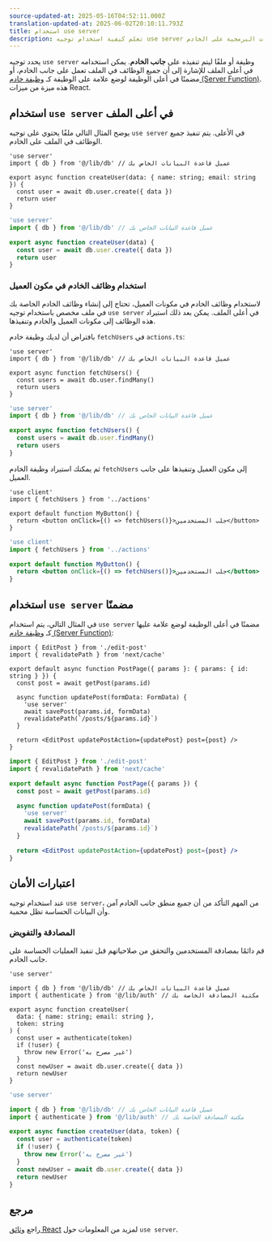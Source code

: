 ```yaml
---
source-updated-at: 2025-05-16T04:52:11.000Z
translation-updated-at: 2025-06-02T20:10:11.793Z
title: استخدام use server
description: تعلم كيفية استخدام توجيه use server لتنفيذ التعليمات البرمجية على الخادم.
---
```


يحدد توجيه `use server` وظيفة أو ملفًا ليتم تنفيذه على **جانب الخادم**. يمكن استخدامه في أعلى الملف للإشارة إلى أن جميع الوظائف في الملف تعمل على جانب الخادم، أو مضمنًا في أعلى الوظيفة لوضع علامة على الوظيفة كـ [وظيفة خادم (Server Function)](https://19.react.dev/reference/rsc/server-functions). هذه ميزة من ميزات React.

## استخدام `use server` في أعلى الملف

يوضح المثال التالي ملفًا يحتوي على توجيه `use server` في الأعلى. يتم تنفيذ جميع الوظائف في الملف على الخادم.

```tsx filename="app/actions.ts" highlight={1} switcher
'use server'
import { db } from '@/lib/db' // عميل قاعدة البيانات الخاص بك

export async function createUser(data: { name: string; email: string }) {
  const user = await db.user.create({ data })
  return user
}
```

```jsx filename="app/actions.js" highlight={1} switcher
'use server'
import { db } from '@/lib/db' // عميل قاعدة البيانات الخاص بك

export async function createUser(data) {
  const user = await db.user.create({ data })
  return user
}
```

### استخدام وظائف الخادم في مكون العميل

لاستخدام وظائف الخادم في مكونات العميل، تحتاج إلى إنشاء وظائف الخادم الخاصة بك في ملف مخصص باستخدام توجيه `use server` في أعلى الملف. يمكن بعد ذلك استيراد هذه الوظائف إلى مكونات العميل والخادم وتنفيذها.

بافتراض أن لديك وظيفة خادم `fetchUsers` في `actions.ts`:

```tsx filename="app/actions.ts" highlight={1} switcher
'use server'
import { db } from '@/lib/db' // عميل قاعدة البيانات الخاص بك

export async function fetchUsers() {
  const users = await db.user.findMany()
  return users
}
```

```jsx filename="app/actions.js" highlight={1} switcher
'use server'
import { db } from '@/lib/db' // عميل قاعدة البيانات الخاص بك

export async function fetchUsers() {
  const users = await db.user.findMany()
  return users
}
```

ثم يمكنك استيراد وظيفة الخادم `fetchUsers` إلى مكون العميل وتنفيذها على جانب العميل.

```tsx filename="app/components/my-button.tsx" highlight={1,2,8} switcher
'use client'
import { fetchUsers } from '../actions'

export default function MyButton() {
  return <button onClick={() => fetchUsers()}>جلب المستخدمين</button>
}
```

```jsx filename="app/components/my-button.js" highlight={1,2,8} switcher
'use client'
import { fetchUsers } from '../actions'

export default function MyButton() {
  return <button onClick={() => fetchUsers()}>جلب المستخدمين</button>
}
```

## استخدام `use server` مضمنًا

في المثال التالي، يتم استخدام `use server` مضمنًا في أعلى الوظيفة لوضع علامة عليها كـ [وظيفة خادم (Server Function)](https://19.react.dev/reference/rsc/server-functions):

```tsx filename="app/posts/[id]/page.tsx" switcher highlight={8}
import { EditPost } from './edit-post'
import { revalidatePath } from 'next/cache'

export default async function PostPage({ params }: { params: { id: string } }) {
  const post = await getPost(params.id)

  async function updatePost(formData: FormData) {
    'use server'
    await savePost(params.id, formData)
    revalidatePath(`/posts/${params.id}`)
  }

  return <EditPost updatePostAction={updatePost} post={post} />
}
```

```jsx filename="app/posts/[id]/page.js" switcher highlight={8}
import { EditPost } from './edit-post'
import { revalidatePath } from 'next/cache'

export default async function PostPage({ params }) {
  const post = await getPost(params.id)

  async function updatePost(formData) {
    'use server'
    await savePost(params.id, formData)
    revalidatePath(`/posts/${params.id}`)
  }

  return <EditPost updatePostAction={updatePost} post={post} />
}
```

## اعتبارات الأمان

عند استخدام توجيه `use server`، من المهم التأكد من أن جميع منطق جانب الخادم آمن وأن البيانات الحساسة تظل محمية.

### المصادقة والتفويض

قم دائمًا بمصادقة المستخدمين والتحقق من صلاحياتهم قبل تنفيذ العمليات الحساسة على جانب الخادم.

```tsx filename="app/actions.ts" highlight={1,7,8,9,10} switcher
'use server'

import { db } from '@/lib/db' // عميل قاعدة البيانات الخاص بك
import { authenticate } from '@/lib/auth' // مكتبة المصادقة الخاصة بك

export async function createUser(
  data: { name: string; email: string },
  token: string
) {
  const user = authenticate(token)
  if (!user) {
    throw new Error('غير مصرح به')
  }
  const newUser = await db.user.create({ data })
  return newUser
}
```

```jsx filename="app/actions.js" highlight={1,7,8,9,10} switcher
'use server'

import { db } from '@/lib/db' // عميل قاعدة البيانات الخاص بك
import { authenticate } from '@/lib/auth' // مكتبة المصادقة الخاصة بك

export async function createUser(data, token) {
  const user = authenticate(token)
  if (!user) {
    throw new Error('غير مصرح به')
  }
  const newUser = await db.user.create({ data })
  return newUser
}
```

## مرجع

راجع [وثائق React](https://react.dev/reference/rsc/use-server) لمزيد من المعلومات حول `use server`.